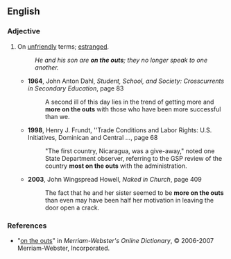 ==English==

===Adjective===
{{en-adj|pos=[[on]] [[the]] [[outs]]}}

# {{context|mainly|US|idiom}} On [[unfriendly]] terms; [[estranged]].
#:''He and his son are '''on the outs'''; they no longer speak to one another.''
#*'''1964''', John Anton Dahl, ''Student, School, and Society: Crosscurrents in Secondary Education'', page 83
#*:A second ill of this day lies in the trend of getting more and '''more on the outs''' with those who have been more successful than we.
#*'''1998''', Henry J. Frundt, ''Trade Conditions and Labor Rights: U.S. Initiatives, Dominican and Central ..., page 68
#*:"The first country, Nicaragua, was a give-away," noted one State Department observer, referring to the GSP review of the country '''most on the outs''' with the administration.
#*'''2003''', John Wingspread Howell, ''Naked in Church'', page 409
#*:The fact that he and her sister seemed to be '''more on the outs''' than even may have been half her motivation in leaving the door open a crack.

===References===
*"[http://www.m-w.com/cgi-bin/dictionary?book=Dictionary&va=on+the+outs on the outs]" in ''Merriam-Webster's Online Dictionary'', © 2006-2007 Merriam-Webster, Incorporated.